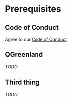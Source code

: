 <!-- vim: set ft=markdown: -->
# Prerequisites

## Code of Conduct

Agree to our [Code of Conduct](/CODE_OF_CONDUCT.md)


## QGreenland

_TODO_


## Third thing

_TODO_
